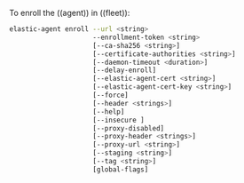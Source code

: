 
To enroll the ((agent)) in ((fleet)):

```sh
elastic-agent enroll --url <string>
                     --enrollment-token <string>
                     [--ca-sha256 <string>]
                     [--certificate-authorities <string>]
                     [--daemon-timeout <duration>]
                     [--delay-enroll]
                     [--elastic-agent-cert <string>]
                     [--elastic-agent-cert-key <string>]
                     [--force]
                     [--header <strings>]
                     [--help]
                     [--insecure ]
                     [--proxy-disabled]
                     [--proxy-header <strings>]
                     [--proxy-url <string>]
                     [--staging <string>]
                     [--tag <string>]
                     [global-flags]
```
